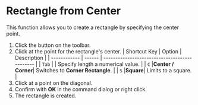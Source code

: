 
# Rectangle from Center

This function allows you to create a rectangle by specifying the center point.

<Reference shortcut='' command='Center Rectangle' button='Toolbar' />

1. Click the button on the toolbar.
2. Click at the point for the rectangle's center.
   | Shortcut Key | Option | Description                                   |
   | ------------ | ------ | --------------------------------------------- |
   | `Tab`        |        | Specify length a numerical value. |
   | `C`          |**Center / Corner**| Switches to **Corner Rectangle**. |
   | `S`          |**Square**| Limits to a square. |
3. Click at a point on the diagonal.
4. Confirm with **OK** in the command dialog or right click.
5. The rectangle is created.
